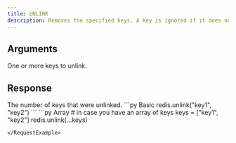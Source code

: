```yaml
---
title: UNLINK
description: Removes the specified keys. A key is ignored if it does not exist.
---
```



## Arguments

<ParamField body="keys" type="*List[str]" required>
  One or more keys to unlink.
</ParamField>

## Response

<ResponseField type="int" required>
  The number of keys that were unlinked.
</ResponseField>

<RequestExample>
```py Basic
redis.unlink("key1", "key2")
```
```py Array
# in case you have an array of keys
keys = ["key1", "key2"]
redis.unlink(...keys)

```
</RequestExample>
